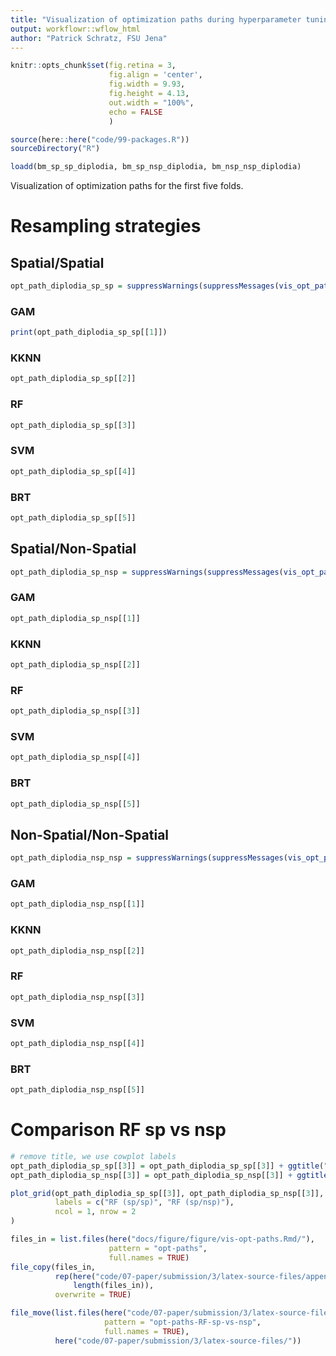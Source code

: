 ```yaml
---
title: "Visualization of optimization paths during hyperparameter tuning"
output: workflowr::wflow_html
author: "Patrick Schratz, FSU Jena"
---
```


```r
knitr::opts_chunk$set(fig.retina = 3, 
                      fig.align = 'center',
                      fig.width = 9.93, 
                      fig.height = 4.13,
                      out.width = "100%",
                      echo = FALSE
                      )

source(here::here("code/99-packages.R"))
sourceDirectory("R")

loadd(bm_sp_sp_diplodia, bm_sp_nsp_diplodia, bm_nsp_nsp_diplodia)
```

Visualization of optimization paths for the first five folds.

# Resampling strategies {.tabset .tabset-fade}

## Spatial/Spatial

```r
opt_path_diplodia_sp_sp = suppressWarnings(suppressMessages(vis_opt_path(bm_sp_sp_diplodia$results$diplodia)))
```

### GAM

```r
print(opt_path_diplodia_sp_sp[[1]])
```

### KKNN

```r
opt_path_diplodia_sp_sp[[2]]
```

### RF 

```r
opt_path_diplodia_sp_sp[[3]]
```

### SVM 

```r
opt_path_diplodia_sp_sp[[4]]
```

### BRT 

```r
opt_path_diplodia_sp_sp[[5]]
```

## Spatial/Non-Spatial

```r
opt_path_diplodia_sp_nsp = suppressWarnings(suppressMessages(vis_opt_path(bm_sp_nsp_diplodia$results$diplodia)))
```

### GAM

```r
opt_path_diplodia_sp_nsp[[1]]
```

### KKNN

```r
opt_path_diplodia_sp_nsp[[2]]
```

### RF 

```r
opt_path_diplodia_sp_nsp[[3]]
```

### SVM 

```r
opt_path_diplodia_sp_nsp[[4]]
```

### BRT 

```r
opt_path_diplodia_sp_nsp[[5]]
```

## Non-Spatial/Non-Spatial

```r
opt_path_diplodia_nsp_nsp = suppressWarnings(suppressMessages(vis_opt_path(bm_nsp_nsp_diplodia$results$diplodia)))
```

### GAM

```r
opt_path_diplodia_nsp_nsp[[1]]
```

### KKNN

```r
opt_path_diplodia_nsp_nsp[[2]]
```

### RF 

```r
opt_path_diplodia_nsp_nsp[[3]]
```

### SVM 

```r
opt_path_diplodia_nsp_nsp[[4]]
```

### BRT 

```r
opt_path_diplodia_nsp_nsp[[5]]
```

# Comparison RF sp vs nsp

```r
# remove title, we use cowplot labels
opt_path_diplodia_sp_sp[[3]] = opt_path_diplodia_sp_sp[[3]] + ggtitle("")
opt_path_diplodia_sp_nsp[[3]] = opt_path_diplodia_sp_nsp[[3]] + ggtitle("")

plot_grid(opt_path_diplodia_sp_sp[[3]], opt_path_diplodia_sp_nsp[[3]],
          labels = c("RF (sp/sp)", "RF (sp/nsp)"),
          ncol = 1, nrow = 2
)
```

```r
files_in = list.files(here("docs/figure/figure/vis-opt-paths.Rmd/"), 
                      pattern = "opt-paths", 
                      full.names = TRUE)
file_copy(files_in,
          rep(here("code/07-paper/submission/3/latex-source-files/appendices/"), 
              length(files_in)),
          overwrite = TRUE)
```

```r
file_move(list.files(here("code/07-paper/submission/3/latex-source-files/appendices"), 
                     pattern = "opt-paths-RF-sp-vs-nsp", 
                     full.names = TRUE),
          here("code/07-paper/submission/3/latex-source-files/"))
```
